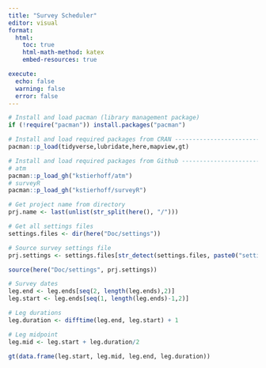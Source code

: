 ```yaml
---
title: "Survey Scheduler"
editor: visual
format:
  html:
    toc: true
    html-math-method: katex
    embed-resources: true

execute: 
  echo: false
  warning: false
  error: false
---
```


```r
# Install and load pacman (library management package)
if (!require("pacman")) install.packages("pacman")

# Install and load required packages from CRAN ---------------------------------
pacman::p_load(tidyverse,lubridate,here,mapview,gt)

# Install and load required packages from Github -------------------------------
# atm
pacman::p_load_gh("kstierhoff/atm")
# surveyR
pacman::p_load_gh("kstierhoff/surveyR")

# Get project name from directory
prj.name <- last(unlist(str_split(here(), "/")))

# Get all settings files
settings.files <- dir(here("Doc/settings"))

# Source survey settings file
prj.settings <- settings.files[str_detect(settings.files, paste0("settings_", prj.name, ".R"))]

source(here("Doc/settings", prj.settings))
```

```r
# Survey dates
leg.end <- leg.ends[seq(2, length(leg.ends),2)]
leg.start <- leg.ends[seq(1, length(leg.ends)-1,2)]

# Leg durations
leg.duration <- difftime(leg.end, leg.start) + 1

# Leg midpoint
leg.mid <- leg.start + leg.duration/2

gt(data.frame(leg.start, leg.mid, leg.end, leg.duration))
```
